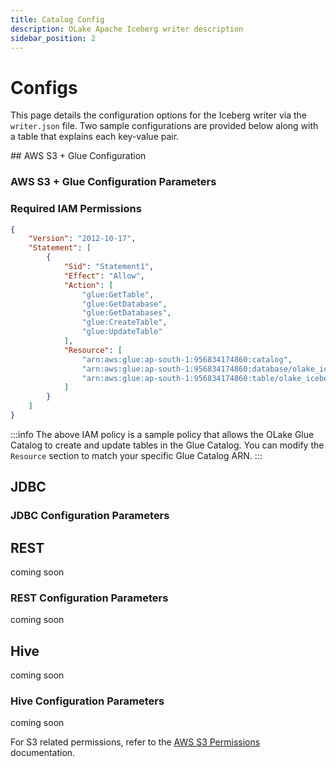 ```yaml
---
title: Catalog Config
description: OLake Apache Iceberg writer description
sidebar_position: 2
---
```



# Configs

This page details the configuration options for the Iceberg writer via the `writer.json` file. Two sample configurations are provided below along with a table that explains each key-value pair.

<Tabs>

<TabItem value="glue" label="Glue Catalog" default>
## AWS S3 + Glue Configuration

<GlueIcebergWriterConfig/>

### AWS S3 + Glue Configuration Parameters

<GlueIcebergWriterConfigDetails/>

### Required IAM Permissions

```json
{
    "Version": "2012-10-17",
    "Statement": [
        {
            "Sid": "Statement1",
            "Effect": "Allow",
            "Action": [
                "glue:GetTable",
                "glue:GetDatabase",
                "glue:GetDatabases",
                "glue:CreateTable",
                "glue:UpdateTable"
            ],
            "Resource": [
                "arn:aws:glue:ap-south-1:956834174860:catalog",
                "arn:aws:glue:ap-south-1:956834174860:database/olake_iceberg",
                "arn:aws:glue:ap-south-1:956834174860:table/olake_iceberg/*"
            ]
        }
    ]
}
```

:::info
The above IAM policy is a sample policy that allows the OLake Glue Catalog to create and update tables in the Glue Catalog. You can modify the `Resource` section to match your specific Glue Catalog ARN.
:::


</TabItem >

<TabItem value="minio-jdbc" label="JDBC catalog" default>

## JDBC

<MinioJDBCIcebergWriterConfigLocal/>

### JDBC Configuration Parameters

<MinioJDBCIcebergWriterConfigLocalDetails/>

</TabItem >

<TabItem value="rest" label="REST Catalog" default>

## REST

coming soon

### REST Configuration Parameters

coming soon

</TabItem >


<TabItem value="hive" label="Hive Catalog" default>

## Hive

coming soon

### Hive Configuration Parameters

coming soon

</TabItem >

</Tabs>

For S3 related permissions, refer to the [AWS S3 Permissions](../s3/overview#iam-permissions-required) documentation.
